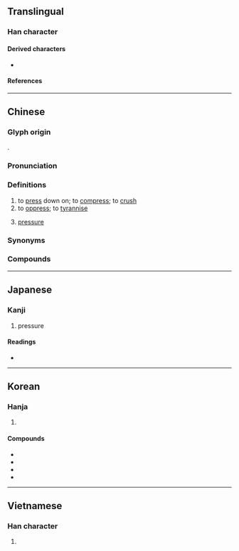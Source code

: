{{also|压|圧}}
{{character info}}
==Translingual==
{{Han simplified forms|壓|圧|压}}

===Han character===
{{Han char|rn=32|rad=土|as=14|sn=17|four=71214|canj=MKG|ids=⿸厭土(GHT),⿱厭土(JKV)}}

====Derived characters====
* {{l|mul|[[𢹥]]}}

====References====
{{Han ref|kx=0241.100|dkj=05557|dj=0480.330|hdz=10495.060|uh=58D3}}

----

==Chinese==
{{zh-forms|s=压}}

===Glyph origin===
{{Han etym}}
{{Han compound|厭|土|c1=p|c2=s|t2=dust|ls=psc}}.

===Pronunciation===
{{zh-pron
|m=yā,yà
|m_note=yà - only used in {{zh-l|*壓根}} (Mainland standard)
|m-s=
|c=aat3
|c-t=
|g=
|h=pfs=ap
|j=
|mb=
|md=dáh/ák
|md_note=dáh - vernacular; ák - literary
|mn=ah/ap/qz,tw,xm:teh
|mn_note=ah - vernacular; ap - literary; teh - vernacular (俗), also written as {{zh-l|硩|tr=-}}
|mn-t=iab4/ieb4/dêh4
|mn-t_note=iab4/ieb4 - literary (ieb4 - Chaozhou); dêh4 - vernacular (俗), also written as {{zh-l|硩|tr=-}}
|w=4aq
|x=
|mc=y
|oc=y
|cat=v,n
}}

===Definitions===
{{zh-hanzi}}

# to [[press]] down on; to [[compress]]; to [[crush]]
# to [[oppress]]; to [[tyrannise]]
# {{lb|zh|physics}} [[pressure]]

===Synonyms===
{{zh-dial|壓}}

===Compounds===
{{zh-der|下壓力|低壓|低壓帶|低氣壓|低血壓|偏壓|側壓力|光壓|冷低壓|冷高壓|制壓射擊|加壓|反壓|壓一|壓不住|壓事|壓低|壓住|壓倒|壓倒元白|壓倒性|壓倒群雄|壓價|壓克力|壓冑子|壓制|壓力|壓力團體|壓力機|壓力艙|壓力計|壓力鍋|壓卵|壓卷|壓境|壓契|壓子|壓子息|壓寨夫人|壓寶|壓尺|壓尾|壓強|壓手|壓抑|壓服|壓枉造舌|壓枝|壓桌|壓條|壓條法|壓榨|壓歲|壓歲錢|壓氣兒|壓派|壓災|壓痛|壓碎|壓碟兒|壓秤|壓箱底|壓線|壓縮|壓縮性|壓縮機|壓縮空氣|壓肩疊背|壓腰|壓良為賤|壓花|壓花會|壓蔓|壓衣刀|壓製|壓覺|壓角章|壓路機|壓軸|壓軸子|壓軸戲|壓轎|壓迫|壓迫感|壓酒|壓酒囊|壓金線|壓鑄|壓陣|壓隊|壓雪求油|壓電效應|壓青|壓靜|壓馬路|壓驚|壓魅|大氣壓|大氣壓力|大軍壓境|層壓法|彈壓|心縮壓|心舒壓|打壓|指壓|按壓|排山壓卵|摜壓|擠壓|施壓|旁壓力|模壓|欺壓|欺大壓小|氣壓|氣壓山河|氣壓梯度|氣壓表|氣壓計|水壓|水壓機|汽壓|沖壓|沖壓機|油壓|泰山壓卵|泰山壓頂|洩壓|液壓|液壓機|減壓|減壓站|減壓閥|烏壓壓|蒸氣壓|熱帶低壓|眼壓|社會壓力|禁壓|積壓|等壓線|緊壓茶|腦壓|舒張壓|藝壓當行|血壓|血壓計|變壓器|鎮壓|降壓器|陵壓|電壓|顱內壓|風壓|騎鞍壓馬|高壓|高壓手段|高壓球|高壓線|高壓迴流|高壓鍋|高壓電|高氣壓|高血壓|黑壓壓|壓根|壓根兒|壓霸|壓扁|壓頭|壓死}}

{{zh-cat|Elementary}}

----

==Japanese==
{{ja-kanji forms|圧|壓}}

===Kanji===
{{ja-kanji|grade=|rs=土14|shin=圧}}

# pressure

====Readings====
* {{ja-readings|on=[[あつ]] (atsu), [[おう]] (ō), [[えん]] (en)|kun=[[おさえる]] (osaeru)}}

----

==Korean==

===Hanja===
{{ko-hanja|누르다|누를|압}}

# {{hanja form of|압|[[pressure]]}}

====Compounds====
* {{ko-l|기압|[[air]] [[pressure]]|氣壓}}
* {{ko-l|압축|[[compression]]|壓縮}}
* {{ko-l|탄압|[[oppression]]|彈壓}}
* {{ko-l|압력|[[pressure]]|壓力}}

----

==Vietnamese==

===Han character===
{{vi-hantu|[[áp]], [[ếm]]|rs=土14}}

# {{rfdef|vi|sort=土14}}